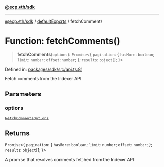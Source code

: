 [**@ecp.eth/sdk**](/sdk-reference/index.mdx)

***

[@ecp.eth/sdk](/sdk-reference/index.mdx) / [defaultExports](/sdk-reference/defaultExports/index.mdx) / fetchComments

# Function: fetchComments()

> **fetchComments**(`options`): `Promise`\<\{ `pagination`: \{ `hasMore`: `boolean`; `limit`: `number`; `offset`: `number`; \}; `results`: `object`[]; \}\>

Defined in: [packages/sdk/src/api.ts:81](https://github.com/ecp-eth/comments-monorepo/blob/main/packages/sdk/src/api.ts#L81)

Fetch comments from the Indexer API

## Parameters

### options

[`FetchCommentsOptions`](/sdk-reference/defaultExports/type-aliases/FetchCommentsOptions.mdx)

## Returns

`Promise`\<\{ `pagination`: \{ `hasMore`: `boolean`; `limit`: `number`; `offset`: `number`; \}; `results`: `object`[]; \}\>

A promise that resolves comments fetched from the Indexer API
